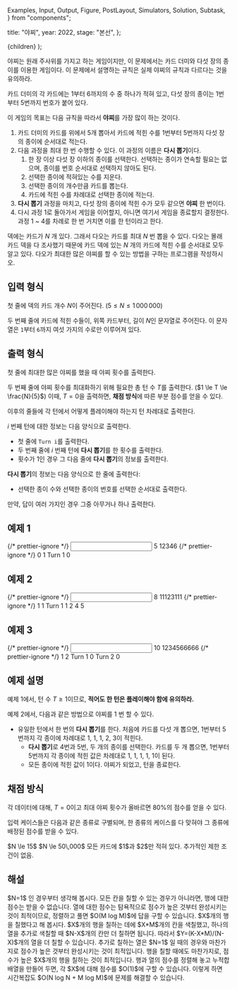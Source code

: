   Examples,
  Input,
  Output,
  Figure,
  PostLayout,
  Simulators,
  Solution,
  Subtask,
} from "components";

  title: "야찌",
  year: 2022,
  stage: "본선",
};

  <PostLayout meta={meta}>{children}</PostLayout>
);

야찌는 원래 주사위를 가지고 하는 게임이지만,
이 문제에서는 카드 더미와 다섯 장의 종이를 이용한 게임이다. 
이 문제에서 설명하는 규칙은 실제 야찌의 규칙과 다르다는 것을 유의하라.

카드 더미의 각 카드에는 $1$부터 $6$까지의 수 중 하나가 적혀 있고, 
다섯 장의 종이는 $1$번부터 $5$번까지 번호가 붙어 있다.

이 게임의 목표는 다음 규칙을 따라서
**야찌**를 가장 많이 하는 것이다.

1. 카드 더미의 카드를 위에서 $5$개 뽑아서 카드에 적힌 수를 $1$번부터 $5$번까지 다섯 장의 종이에 순서대로 적는다.
2. 다음 과정을 최대 한 번 수행할 수 있다. 이 과정의 이름은 **다시 뽑기**이다.
    1. 한 장 이상 다섯 장 이하의 종이를 선택한다. 선택하는 종이가 연속할 필요는 없으며, 종이를 번호 순서대로 선택하지 않아도 된다.
    2. 선택한 종이에 적혀있는 수를 지운다.
    2. 선택한 종이의 개수만큼 카드를 뽑는다. 
    3. 카드에 적힌 수를 차례대로 선택한 종이에 적는다.
3. **다시 뽑기** 과정을 마치고, 다섯 장의 종이에 적힌 수가 모두 같으면 **야찌** 한 번이다.
4. 다시 과정 1로 돌아가서 게임을 이어할지, 아니면 여기서 게임을 종료할지 결정한다. 과정 1 ~ 4를 차례로 한 번 거치면 이를 한 턴이라고 한다.

덱에는 카드가 $N$ 개 있다. 그래서 다오는 카드를 최대 $N$ 번 뽑을 수 있다.
다오는 몰래 카드 덱을 다 조사했기 때문에 카드 덱에 있는
$N$ 개의 카드에 적힌 수를 순서대로 모두 알고 있다. 
다오가 최대한 많은 야찌를 할 수 있는 방법을 구하는 프로그램을 작성하시오.


## 입력 형식

첫 줄에 덱의 카드 개수 $N$이 주어진다.
($5 \le N \le 1\,000\,000$)

두 번째 줄에 카드에 적힌 수들이, 위쪽 카드부터, 길이 $N$인
문자열로 주어진다.
이 문자열은 `1`부터 `6`까지 여섯 가지의 수로만 이루어져 있다.

## 출력 형식

첫 줄에 최대한 많은 야찌를 했을 때 야찌 횟수를 출력한다.

두 번째 줄에 야찌 횟수를 최대화하기 위해 필요한 총 턴 수 $T$를 출력한다.
($1 \le T \le \frac{N}{5}$)
이때, $T = 0$을 출력하면, **채점 방식**에 따른 부분 점수를 얻을 수 있다.

이후의 줄들에 각 턴에서 어떻게 플레이해야 하는지 턴 차례대로 출력한다.

$i$ 번째 턴에 대한 정보는 다음 양식으로 출력한다.

* 첫 줄에 `Turn i`를 출력한다.
* 두 번째 줄에 $i$ 번째 턴에 **다시 뽑기**를 한 횟수를 출력한다.
* 횟수가 $1$인 경우 그 다음 줄에 **다시 뽑기**의 정보를 출력한다.

**다시 뽑기**의 정보는 다음 양식으로 한 줄에 출력한다:
* 선택한 종이 수와 선택한 종이의 번호를 선택한 순서대로 출력한다.

만약, 답이 여러 가지인 경우 그중 아무거나 하나 출력한다.

## 예제 1

<Examples>
  {/* prettier-ignore */}
  <Input>
5
12346
  </Input>
  {/* prettier-ignore */}
  <Output>
0
1
Turn 1
0
  </Output>
</Examples>

## 예제 2

<Examples>
  {/* prettier-ignore */}
  <Input>
8
11123111
  </Input>
  {/* prettier-ignore */}
  <Output>
1
1
Turn 1
1
2 4 5
  </Output>
</Examples>

## 예제 3

<Examples>
  {/* prettier-ignore */}
  <Input>
10
1234566666
  </Input>
  {/* prettier-ignore */}
  <Output>
1
2
Turn 1
0
Turn 2
0
  </Output>
</Examples>

## 예제 설명

예제 1에서, 턴 수 $T \ge 1$이므로, **적어도 한 턴은 플레이해야 함에 유의하라.**

예제 2에서, 다음과 같은 방법으로 야찌를 $1$ 번 할 수 있다.

* 유일한 턴에서 한 번의 **다시 뽑기**를 한다. 처음에 카드를 다섯 개 뽑으면, $1$번부터 $5$번까지 각 종이에 차례대로 $1$, $1$, $1$, $2$, $3$이 적힌다.
  * **다시 뽑기**로 $4$번과 $5$번, 두 개의 종이를 선택한다. 카드를 두 개 뽑으면, $1$번부터 $5$번까지 각 종이에 적힌 값은 차례대로 $1$, $1$, $1$, $1$, $1$이 된다.
  * 모든 종이에 적힌 값이 $1$이다. 야찌가 되었고, 턴을 종료한다.


## 채점 방식

각 데이터에 대해,
$T = 0$이고
최대 야찌 횟수가 올바르면 $80\%$의 점수를 얻을 수 있다.

입력 케이스들은 다음과 같은 종류로 구별되며,
한 종류의 케이스를 다 맞혀야 그 종류에 배정된 점수를 받을 수 있다.

<Subtask index={1} score={21}>
  $N \le 15$
</Subtask>
<Subtask index={2} score={43}>
  $N \le 50\,000$
</Subtask>
<Subtask index={3} score={19}>
  모든 카드에 $1$과 $2$만 적혀 있다.
</Subtask>
<Subtask index={4} score={17}>
  추가적인 제한 조건이 없음.
</Subtask>

## 해설

<Solution>
$N=1$ 인 경우부터 생각해 봅시다. 모든 칸을 칠할 수 있는 경우가 아니라면, 행에 대한 점수는 받을 수 없습니다. 
열에 대한 점수는 탐욕적으로 점수가 높은 것부터 완성시키는 것이 최적이므로, 정렬하고 풀면 $O(M log M)$에 답을 
구할 수 있습니다. $X$개의 행을 칠했다고 해 봅시다. $X$개의 행을 칠하는 데에 $X*M$개의 칸을 색칠했고, 하나의 
열을 추가로 색칠할 때 $N-X$개의 칸만 더 칠하면 됩니다. 따라서 $Y=(K-X*M)/(N-X)$개의 열을 더 칠할 수 있습니다. 
추가로 칠하는 열은 $N=1$ 일 때의 경우와 마찬가지로 점수가 높은 것부터 완성시키는 것이 최적입니다. 행을 칠할 때에도 
마찬가지로, 점수가 높은 $X$개의 행을 칠하는 것이 최적입니다. 행과 열의 점수를 정렬해 놓고 누적합 배열을 만들어 두면, 
각 $X$에 대해 점수를 $O(1)$에 구할 수 있습니다. 이렇게 하면 시간복잡도 $O(N log N + M log M)$에 문제를 
해결할 수 있습니다.
</Solution>